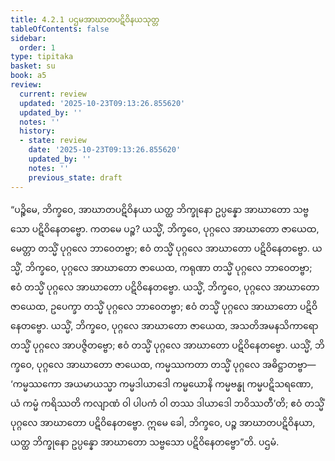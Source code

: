 ```yaml
---
title: 4.2.1 ပဌမအာဃာတပဋိဝိနယသုတ္တ
tableOfContents: false
sidebar:
  order: 1
type: tipitaka
basket: su
book: a5
review:
  current: review
  updated: '2025-10-23T09:13:26.855620'
  updated_by: ''
  notes: ''
  history:
  - state: review
    date: '2025-10-23T09:13:26.855620'
    updated_by: ''
    notes: ''
    previous_state: draft
---
```



<ReviewStatus review={frontmatter.review} showDetails={true} />

<HypothesisAnnotation frontmatter={frontmatter} />

<DynamicBreadcrumb />

<Division number="161" book="a5" e="ch" v="16" p="163">

<Paragraph number="932" book="a5">
“ပဉ္စိမေ, ဘိက္ခဝေ, အာဃာတပဋိဝိနယာ ယတ္ထ ဘိက္ခုနော ဥပ္ပန္နော အာဃာတော သဗ္ဗသော ပဋိဝိနေတဗ္ဗော. ကတမေ ပဉ္စ? ယသ္မိံ, ဘိက္ခဝေ, ပုဂ္ဂလေ အာဃာတော ဇာယေထ, မေတ္တာ တသ္မိံ ပုဂ္ဂလေ ဘာဝေတဗ္ဗာ; ဧဝံ တသ္မိံ ပုဂ္ဂလေ အာဃာတော ပဋိဝိနေတဗ္ဗော. ယသ္မိံ, ဘိက္ခဝေ, ပုဂ္ဂလေ အာဃာတော ဇာယေထ, ကရုဏာ တသ္မိံ ပုဂ္ဂလေ ဘာဝေတဗ္ဗာ; ဧဝံ တသ္မိံ ပုဂ္ဂလေ အာဃာတော ပဋိဝိနေတဗ္ဗော. ယသ္မိံ, ဘိက္ခဝေ, ပုဂ္ဂလေ အာဃာတော ဇာယေထ, ဥပေက္ခာ တသ္မိံ ပုဂ္ဂလေ ဘာဝေတဗ္ဗာ; ဧဝံ တသ္မိံ ပုဂ္ဂလေ အာဃာတော ပဋိဝိနေတဗ္ဗော. ယသ္မိံ, ဘိက္ခဝေ, ပုဂ္ဂလေ အာဃာတော ဇာယေထ, အသတိအမနသိကာရော တသ္မိံ ပုဂ္ဂလေ အာပဇ္ဇိတဗ္ဗော; ဧဝံ တသ္မိံ ပုဂ္ဂလေ အာဃာတော ပဋိဝိနေတဗ္ဗော. ယသ္မိံ, ဘိက္ခဝေ, ပုဂ္ဂလေ အာဃာတော ဇာယေထ, ကမ္မဿကတာ တသ္မိံ ပုဂ္ဂလေ အဓိဋ္ဌာတဗ္ဗာ—  ‘ကမ္မဿကော အယမာယသ္မာ ကမ္မဒါယာဒေါ ကမ္မယောနိ ကမ္မဗန္ဓု ကမ္မပဋိသရဏော, ယံ ကမ္မံ ကရိဿတိ ကလျာဏံ ဝါ ပါပကံ ဝါ တဿ ဒါယာဒေါ ဘဝိဿတီ’တိ; ဧဝံ တသ္မိံ ပုဂ္ဂလေ အာဃာတော ပဋိဝိနေတဗ္ဗော. ဣမေ ခေါ, ဘိက္ခဝေ, ပဉ္စ အာဃာတပဋိဝိနယာ, ယတ္ထ ဘိက္ခုနော ဥပ္ပန္နော အာဃာတော သဗ္ဗသော ပဋိဝိနေတဗ္ဗော”တိ.

</Paragraph>
</Division>

<Paragraph number="933" type="center" book="a5">
ပဌမံ.
</Paragraph>